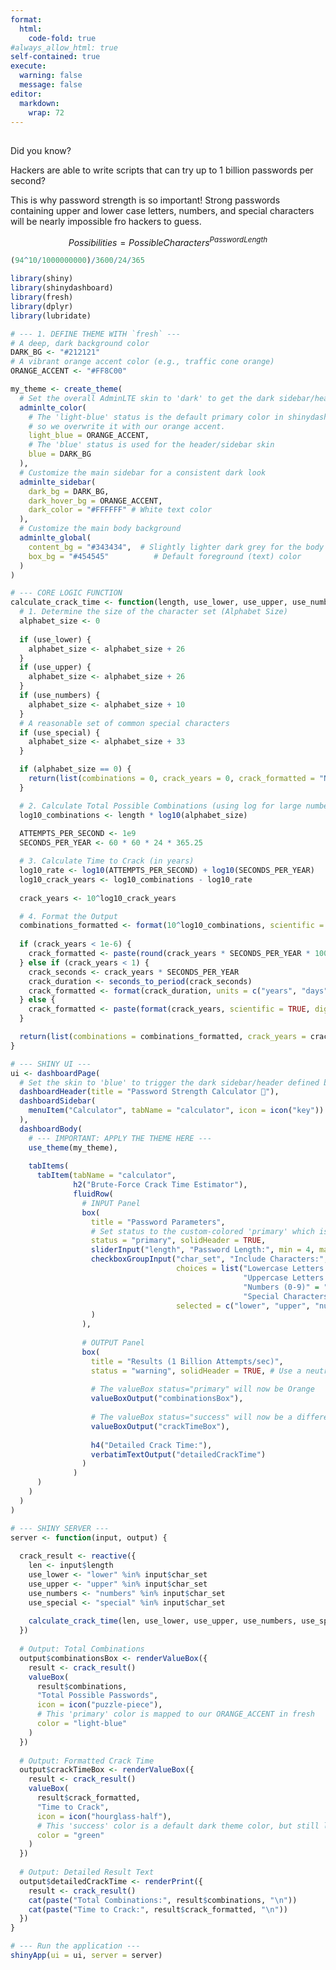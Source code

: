 ```yaml
---
format:
  html:
    code-fold: true
#always_allow_html: true 
self-contained: true
execute: 
  warning: false
  message: false
editor: 
  markdown: 
    wrap: 72
---
```


## 

Did you know?

Hackers are able to write scripts that can try up to 1 billion passwords
per second?

This is why password strength is so important! Strong passwords
containing upper and lower case letters, numbers, and special characters
will be nearly impossible fro hackers to guess.

$$
Possibilities = PossibleCharacters^{Password Length}
$$

```r
(94^10/1000000000)/3600/24/365
```

```r
library(shiny)
library(shinydashboard)
library(fresh)       
library(dplyr)
library(lubridate)

# --- 1. DEFINE THEME WITH `fresh` ---
# A deep, dark background color
DARK_BG <- "#212121" 
# A vibrant orange accent color (e.g., traffic cone orange)
ORANGE_ACCENT <- "#FF8C00" 

my_theme <- create_theme(
  # Set the overall AdminLTE skin to 'dark' to get the dark sidebar/header look
  adminlte_color(
    # The 'light-blue' status is the default primary color in shinydashboard, 
    # so we overwrite it with our orange accent.
    light_blue = ORANGE_ACCENT, 
    # The 'blue' status is used for the header/sidebar skin
    blue = DARK_BG 
  ),
  # Customize the main sidebar for a consistent dark look
  adminlte_sidebar(
    dark_bg = DARK_BG,
    dark_hover_bg = ORANGE_ACCENT,
    dark_color = "#FFFFFF" # White text color
  ),
  # Customize the main body background
  adminlte_global(
    content_bg = "#343434",  # Slightly lighter dark grey for the body
    box_bg = "#454545"          # Default foreground (text) color
  )
)
```

```r
# --- CORE LOGIC FUNCTION 
calculate_crack_time <- function(length, use_lower, use_upper, use_numbers, use_special) {
  # 1. Determine the size of the character set (Alphabet Size)
  alphabet_size <- 0
  
  if (use_lower) {
    alphabet_size <- alphabet_size + 26
  }
  if (use_upper) {
    alphabet_size <- alphabet_size + 26
  }
  if (use_numbers) {
    alphabet_size <- alphabet_size + 10
  }
  # A reasonable set of common special characters
  if (use_special) {
    alphabet_size <- alphabet_size + 33
  }

  if (alphabet_size == 0) {
    return(list(combinations = 0, crack_years = 0, crack_formatted = "N/A - No characters selected"))
  }

  # 2. Calculate Total Possible Combinations (using log for large numbers)
  log10_combinations <- length * log10(alphabet_size)
  
  ATTEMPTS_PER_SECOND <- 1e9 
  SECONDS_PER_YEAR <- 60 * 60 * 24 * 365.25

  # 3. Calculate Time to Crack (in years)
  log10_rate <- log10(ATTEMPTS_PER_SECOND) + log10(SECONDS_PER_YEAR)
  log10_crack_years <- log10_combinations - log10_rate
  
  crack_years <- 10^log10_crack_years

  # 4. Format the Output
  combinations_formatted <- format(10^log10_combinations, scientific = TRUE, digits = 3)
  
  if (crack_years < 1e-6) {
    crack_formatted <- paste(round(crack_years * SECONDS_PER_YEAR * 1000, 2), "milliseconds")
  } else if (crack_years < 1) {
    crack_seconds <- crack_years * SECONDS_PER_YEAR
    crack_duration <- seconds_to_period(crack_seconds)
    crack_formatted <- format(crack_duration, units = c("years", "days", "hours", "minutes", "seconds"))
  } else {
    crack_formatted <- paste(format(crack_years, scientific = TRUE, digits = 3), "years")
  }

  return(list(combinations = combinations_formatted, crack_years = crack_years, crack_formatted = crack_formatted))
}

```

```r
# --- SHINY UI ---
ui <- dashboardPage(
  # Set the skin to 'blue' to trigger the dark sidebar/header defined by 'blue' in adminlte_color
  dashboardHeader(title = "Password Strength Calculator 🔐"), 
  dashboardSidebar(
    menuItem("Calculator", tabName = "calculator", icon = icon("key"))
  ),
  dashboardBody(
    # --- IMPORTANT: APPLY THE THEME HERE ---
    use_theme(my_theme), 
    
    tabItems(
      tabItem(tabName = "calculator",
              h2("Brute-Force Crack Time Estimator"),
              fluidRow(
                # INPUT Panel
                box(
                  title = "Password Parameters", 
                  # Set status to the custom-colored 'primary' which is now Orange
                  status = "primary", solidHeader = TRUE,
                  sliderInput("length", "Password Length:", min = 4, max = 32, value = 12, step = 1),
                  checkboxGroupInput("char_set", "Include Characters:",
                                     choices = list("Lowercase Letters (a-z)" = "lower",
                                                    "Uppercase Letters (A-Z)" = "upper",
                                                    "Numbers (0-9)" = "numbers",
                                                    "Special Characters (~!@#$)" = "special"),
                                     selected = c("lower", "upper", "numbers", "special")
                  )
                ),
                
                # OUTPUT Panel
                box(
                  title = "Results (1 Billion Attempts/sec)", 
                  status = "warning", solidHeader = TRUE, # Use a neutral status color for the box title
                  
                  # The valueBox status="primary" will now be Orange
                  valueBoxOutput("combinationsBox"),
                  
                  # The valueBox status="success" will now be a different color (still dark themed)
                  valueBoxOutput("crackTimeBox"),
                  
                  h4("Detailed Crack Time:"),
                  verbatimTextOutput("detailedCrackTime")
                )
              )
      )
    )
  )
)
```

```r
# --- SHINY SERVER ---
server <- function(input, output) {
  
  crack_result <- reactive({
    len <- input$length
    use_lower <- "lower" %in% input$char_set
    use_upper <- "upper" %in% input$char_set
    use_numbers <- "numbers" %in% input$char_set
    use_special <- "special" %in% input$char_set
    
    calculate_crack_time(len, use_lower, use_upper, use_numbers, use_special)
  })
  
  # Output: Total Combinations
  output$combinationsBox <- renderValueBox({
    result <- crack_result()
    valueBox(
      result$combinations, 
      "Total Possible Passwords", 
      icon = icon("puzzle-piece"),
      # This 'primary' color is mapped to our ORANGE_ACCENT in fresh
      color = "light-blue" 
    )
  })
  
  # Output: Formatted Crack Time
  output$crackTimeBox <- renderValueBox({
    result <- crack_result()
    valueBox(
      result$crack_formatted, 
      "Time to Crack", 
      icon = icon("hourglass-half"),
      # This 'success' color is a default dark theme color, but still looks good
      color = "green"
    )
  })
  
  # Output: Detailed Result Text
  output$detailedCrackTime <- renderPrint({
    result <- crack_result()
    cat(paste("Total Combinations:", result$combinations, "\n"))
    cat(paste("Time to Crack:", result$crack_formatted, "\n"))
  })
}
```

```r
# --- Run the application ---
shinyApp(ui = ui, server = server)
```
